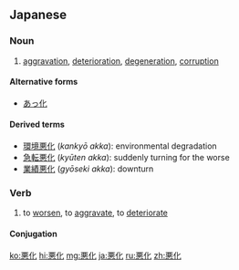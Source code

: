 ==Japanese==
{{ja-kanjitab|あく|k1=あっ|か|yomi=o}}

===Noun===
{{ja-noun|あっか|kyu=惡化}}

# [[aggravation]], [[deterioration]], [[degeneration]], [[corruption]]

====Alternative forms====
* [[あっ化]]

====Derived terms====
* [[環境悪化]] (''kankyō akka''): environmental degradation
* [[急転悪化]] (''kyūten akka''): suddenly turning for the worse
* [[業績悪化]] (''gyōseki akka''): downturn

===Verb===
{{ja-verb-suru|tr=intrans|あっか|kyu=惡化}}

# to [[worsen]], to [[aggravate]], to [[deteriorate]]

====Conjugation====
{{ja-suru|あっか}}

[[ko:悪化]]
[[hi:悪化]]
[[mg:悪化]]
[[ja:悪化]]
[[ru:悪化]]
[[zh:悪化]]
